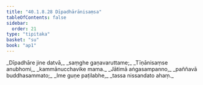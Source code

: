 ```yaml
---
title: "40.1.8.28 Dīpadhārānisaṃsa"
tableOfContents: false
sidebar:
  order: 21
type: "tipitaka"
basket: "su"
book: "ap1"
---
```



<DynamicBreadcrumb />

<Division number="160" book="ap1">

<Paragraph number="4457" type="verses" book="ap1">
_Dīpadhāre jine datvā,_  
_saṃghe gaṇavaruttame;_  
_Tīṇānisaṃse anubhomi,_  
_kammānucchavike mama._  

</Paragraph>

</Division>
<Division number="161" book="ap1">

<Paragraph number="4458" type="verses" book="ap1">
_Jātimā aṅgasampanno,_  
_paññavā buddhasammato;_  
_Ime guṇe paṭilabhe,_  
_tassa nissandato ahaṃ._
</Paragraph>
</Division>